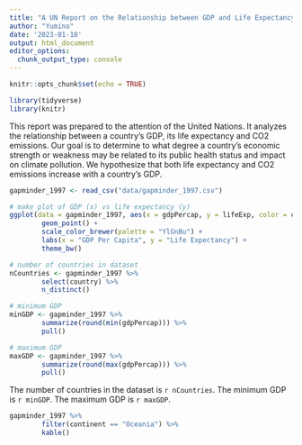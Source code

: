 ```yaml
---
title: "A UN Report on the Relationship between GDP and Life Expectancy"
author: "Yumino"
date: '2023-01-18'
output: html_document
editor_options: 
  chunk_output_type: console
---
```


```r
knitr::opts_chunk$set(echo = TRUE)
```

```r
library(tidyverse)
library(knitr)
```

This report was prepared to the attention of the United Nations. It analyzes the relationship between a country's GDP, its life expectancy and CO2 emissions. Our goal is to determine to what degree a country’s economic strength or weakness may be related to its public health status and impact on climate pollution. We hypothesize that both life expectancy and CO2 emissions increase with a country's GDP.

```r
gapminder_1997 <- read_csv("data/gapminder_1997.csv")
```

```r
# make plot of GDP (x) vs life expectancy (y)
ggplot(data = gapminder_1997, aes(x = gdpPercap, y = lifeExp, color = continent)) +
        geom_point() +
        scale_color_brewer(palette = "YlGnBu") +
        labs(x = "GDP Per Capita", y = "Life Expectancy") +
        theme_bw()
```

```r
# number of countries in dataset
nCountries <- gapminder_1997 %>%
        select(country) %>%
        n_distinct()

# minimum GDP
minGDP <- gapminder_1997 %>%
        summarize(round(min(gdpPercap))) %>%
        pull()

# maximum GDP
maxGDP <- gapminder_1997 %>%
        summarize(round(max(gdpPercap))) %>%
        pull()
```

The number of countries in the dataset is `r nCountries`.
The minimum GDP is `r minGDP`. The maximum GDP is `r maxGDP`.

```r
gapminder_1997 %>%
        filter(continent == "Oceania") %>%
        kable()
```



